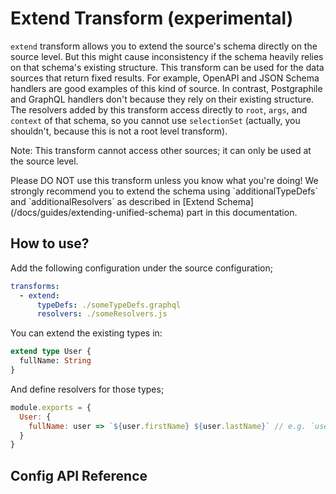 
# Extend Transform (experimental)

`extend` transform allows you to extend the source's schema directly on the source level. But this might cause inconsistency if the schema heavily relies on that schema's existing structure. This transform can be used for the data sources that return fixed results. For example, OpenAPI and JSON Schema handlers are good examples of this kind of source. In contrast, Postgraphile and GraphQL handlers don't because they rely on their existing structure. The resolvers added by this transform access directly to `root`, `args`, and `context` of that schema, so you cannot use `selectionSet` (actually, you shouldn't, because this is not a root level transform).

<Callout>Note: This transform cannot access other sources; it can only be used at the source level.</Callout>

<Callout type="warning" emoji="⚠️">
  Please DO NOT use this transform unless you know what you're doing! We strongly recommend you to extend the schema
  using `additionalTypeDefs` and `additionalResolvers` as described in [Extend
  Schema](/docs/guides/extending-unified-schema) part in this documentation.
</Callout>

## How to use?

Add the following configuration under the source configuration;

```yaml
transforms:
  - extend:
      typeDefs: ./someTypeDefs.graphql
      resolvers: ./someResolvers.js
```

You can extend the existing types in:

```graphql filename="someTypeDefs.graphql"
extend type User {
  fullName: String
}
```

And define resolvers for those types;

```js
module.exports = {
  User: {
    fullName: user => `${user.firstName} ${user.lastName}` // e.g. `user` is the raw result returned by your data source
  }
}
```

## Config API Reference


<API />
